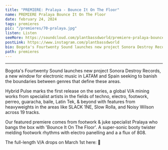 ---
title: "PREMIERE: Pralaya - Bounce It On The Floor"
name: PREMIERE Pralaya Bounce It On The Floor
date: february 24, 2024
tags: premieres
pic: "/premieres/70-pralaya.jpg"
listen: Listen
seeMore: https://soundcloud.com/plantbassdworld/premiere-pralaya-bounce-it-on-the-floor
postLink: https://www.instagram.com/plantbassdworld
bio: Bogota's Fourtwenty Sound launches new project Sonora Destroy Records, a new window for electronic music in LATAM and Spain seeking to banish the boundaries between genres that define these areas.
path: premieres
---

<SoundCloud
  url="https://soundcloud.com/plantbassdworld/premiere-pralaya-bounce-it-on-the-floor"
  name="Bounce It On The Floor"
/>

<hr />

Bogota's Fourtwenty Sound launches new project Sonora Destroy Records, a new window for electronic music in LATAM and Spain seeking to banish the boundaries between genres that define these areas.

Hybrid Pulse marks the first release on the series, a global V/A mining works from specialist artists in the fields of techno, electro, footwork, perreo, guaracha, baile, Latin Tek, & beyond with features from heavyweights in the areas like SLACK 1NE, Slow Rolla, and Noisy Wilson across 19 tracks.

Our featured premiere comes from footwork & juke specialist Pralaya who bangs the box with 'Bounce It On The Floor'. A super-sonic booty twister melding footwork rhythms with electro panelling and a a flux of 808.

The full-length V/A drops on March 1st here: <HoverLink url="https://sonoradestroyrecs.bandcamp.com/album/hybrid-pulse-v-a" name="XX" external /> 🌱

